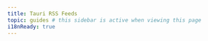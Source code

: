 ```yaml
---
title: Tauri RSS Feeds
topic: guides # this sidebar is active when viewing this page
i18nReady: true
---
```



<LinkCard
  title="All updates"
  description="Get notified about any updates across the entire site."
  href="/feed.xml"
/>

<LinkCard
  title="Blog updates"
  description="Stay up-to-date with the latest blog posts and articles."
  href="/blog/rss.xml"
/>

<LinkCard
  title="Pages updates"
  description="Receive updates for the main website pages."
  href="/pages.xml"
/>
